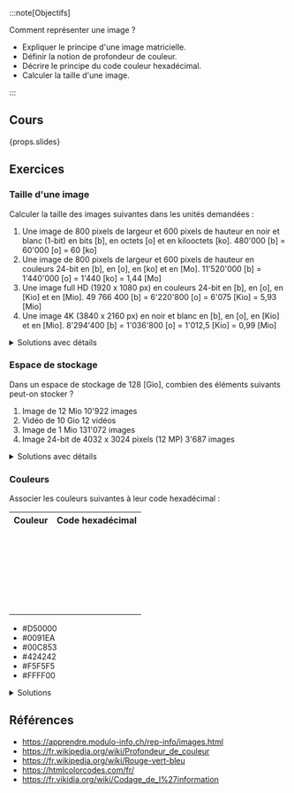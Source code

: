 :::note[Objectifs]

Comment représenter une image ?

- Expliquer le principe d'une image matricielle.
- Définir la notion de profondeur de couleur.
- Décrire le principe du code couleur hexadécimal.
- Calculer la taille d'une image.

:::

## Cours

{props.slides}

## Exercices

### Taille d'une image

Calculer la taille des images suivantes dans les unités demandées :

1. Une image de 800 pixels de largeur et 600 pixels de hauteur en noir et blanc (1-bit) en bits [b], en octets [o] et en kilooctets [ko].
   <Check>480'000 [b] = 60'000 [o] = 60 [ko]</Check>
2. Une image de 800 pixels de largeur et 600 pixels de hauteur en couleurs 24-bit en [b], en [o], en [ko] et en [Mo].
   <Check>11'520'000 [b] = 1'440'000 [o] = 1'440 [ko] = 1,44 [Mo]</Check>
3. Une image full HD (1920 x 1080 px) en couleurs 24-bit en [b], en [o], en [Kio] et en [Mio].
   <Check>49 766 400 [b] = 6'220'800 [o] = 6'075 [Kio] = 5,93 [Mio]</Check>
4. Une image 4K (3840 x 2160 px) en noir et blanc en [b], en [o], en [Kio] et en [Mio].
   <Check>8'294'400 [b] = 1'036'800 [o] = 1'012,5 [Kio] = 0,99 [Mio]</Check>

<details>
<summary>Solutions avec détails</summary>

1. - 800 &times; 600 &times; 1 = 480'000 [b]
   - 480'000 [b] / 8 = 60'000 [o]
   - 60'000 [o] / 1'000 = 60 [ko]
2. - 800 &times; 600 &times; 24 = 11'520'000 [b]
   - 11'520'000 [b] / 8 = 1'440'000 [o]
   - 1'440'000 [o] / 1'000 = 1'440 [ko]
   - 1'440 [ko] / 1'000 = 1,44 [Mo]
3. - 1920 &times; 1080 &times; 24 = 49 766 400 [b]
   - 49 766 400 [b] / 8 = 6'220'800 [o]
   - 6'220'800 [o] / 1'024 = 6'075 [Kio]
   - 6'075 [Kio] / 1'024 = 5,93 [Mio]
4. - 3840 &times; 2160 &times; 1 = 8'294'400 [b]
   - 8'294'400 [b] / 8 = 1'036'800 [o]
   - 1'036'800 [o] / 1'024 = 1'012,5 [Kio]
   - 1'012,5 [Kio] / 1'024 = 0,99 [Mio]

</details>

### Espace de stockage

Dans un espace de stockage de 128 [Gio], combien des éléments suivants peut-on stocker ?

1. Image de 12 Mio
   <Check>10'922 images</Check>
2. Vidéo de 10 Gio
   <Check>12 vidéos</Check>
3. Image de 1 Mio
   <Check>131'072 images</Check>
4. Image 24-bit de 4032 x 3024 pixels (12 MP)
   <Check>3'687 images</Check>

<details>
<summary>Solutions avec détails</summary>

1. - Convertir dans la même unité : 128 [Gio] &times; 1'024 = 131'072 [Mio]
   - 131'072 [Mio] / 12 [Mio] = 10'922 images
2. - 128 [Gio] / 10 [Gio] = 12 vidéos
3. - 128 [Gio] &times; 1'024 = 131'072 [Mio]
   - 131'072 [Mio] / 1 [Mio] = 131'072 images
4. - Chaque image fait 4032 &times; 3024 &times; 24 = 291'553'152 [b]
   - Convertir dans la même unité (images) :
     - 291'553'152 [b] / 8 = 36'444'144 [o]
     - 36'444'144 [o] / 1'024 = 35'586 [Kio]
     - 35'586 [Kio] / 1'024 = 34,7 [Mio]
   - Convertir dans la même unité (espace de stockage) :
     - 128 [Gio] &times; 1'024 = 131'072 [Mio]
   - 131'072 [Mio] / 34,7 [Mio] = 3'687 images

</details>

### Couleurs

Associer les couleurs suivantes à leur code hexadécimal :

<table>
  <tr>
    <th>Couleur</th>
    <th>Code hexadécimal</th>
  </tr>
  <tr>
    <td style={{ "background-color": "#0091EA" }}>&nbsp;</td>
    <td></td>
  </tr>
  <tr>
    <td style={{ "background-color": "#FFFF00" }}>&nbsp;</td>
    <td></td>
  </tr>
  <tr>
    <td style={{ "background-color": "#424242" }}>&nbsp;</td>
    <td></td>
  </tr>
  <tr>
    <td style={{ "background-color": "#F5F5F5" }}>&nbsp;</td>
    <td></td>
  </tr>
  <tr>
    <td style={{ "background-color": "#D50000" }}>&nbsp;</td>
    <td></td>
  </tr>
  <tr>
    <td style={{ "background-color": "#00C853" }}>&nbsp;</td>
    <td></td>
  </tr>
</table>

- #D50000
- #0091EA
- #00C853
- #424242
- #F5F5F5
- #FFFF00

<details>
<summary>Solutions</summary>

<table>
  <tr>
    <th>Couleur</th>
    <th>Code hexadécimal</th>
  </tr>
  <tr>
    <td style={{ "background-color": "#0091EA" }}>&nbsp;</td>
    <td>#0091EA</td>
  </tr>
  <tr>
    <td style={{ "background-color": "#FFFF00" }}>&nbsp;</td>
    <td>#FFFF00</td>
  </tr>
  <tr>
    <td style={{ "background-color": "#424242" }}>&nbsp;</td>
    <td>#424242</td>
  </tr>
  <tr>
    <td style={{ "background-color": "#F5F5F5" }}>&nbsp;</td>
    <td>#F5F5F5</td>
  </tr>
  <tr>
    <td style={{ "background-color": "#D50000" }}>&nbsp;</td>
    <td>#D50000</td>
  </tr>
  <tr>
    <td style={{ "background-color": "#00C853" }}>&nbsp;</td>
    <td>#00C853</td>
  </tr>
</table>

Commencer par mettre de côté les nuances de gris qui ont trois valeurs répétées (#424242 et #F5F5F5). Plus la valeur est élevée, plus la couleur est claire.

Ensuite, regarder s'il y a une couleur RGB dominante : #D50000 est un rouge, #00C853 est un vert et #0091EA est un bleu

Finalement, #FFFF00 est la combinaison de rouge et de vert, qui est jaune.

</details>

## Références

- https://apprendre.modulo-info.ch/rep-info/images.html
- https://fr.wikipedia.org/wiki/Profondeur_de_couleur
- https://fr.wikipedia.org/wiki/Rouge-vert-bleu
- https://htmlcolorcodes.com/fr/
- https://fr.vikidia.org/wiki/Codage_de_l%27information
